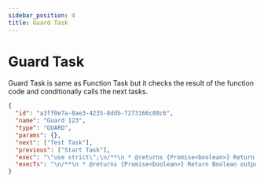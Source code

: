 ```yaml
---
sidebar_position: 4
title: Guard Task
---
```


# Guard Task

Guard Task is same as Function Task but it checks the result of the function code and conditionally calls the next tasks.

```json title="Function Task Example"
{
  "id": "a3ff0e7a-8ae3-4235-8ddb-7273166c08c6",
  "name": "Guard 123",
  "type": "GUARD",
  "params": {},
  "next": ["Test Task"],
  "previous": ["Start Task"],
  "exec": "\"use strict\";\n/**\n * @returns {Promise<boolean>} Return Boolean output\n * @see {@link https://docs.workflow-engine.com/Guard_Task}\n*/\nasync function handler() {\n    return true;\n}\n",
  "execTs": "\n/**\n * @returns {Promise<boolean>} Return Boolean output\n * @see {@link https://docs.workflow-engine.com/Guard_Task}\n*/\nasync function handler(): Promise<boolean> {\n  return true;\n}\n"
}
```
